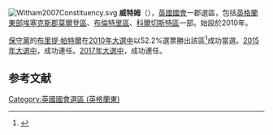 [[File:Witham2007Constituency.svg|right]]
{{NoteTA
|G1=PoliticiansUK
|1= zh-hans:布里提·帕特尔; zh-hk:彭黛玲; zh-tw:布里提·帕特爾;
}}
'''威特姆'''（{{lang-en|Witham}}），[[英國|英國]][[英國國會|國會]]一郡選區，包括[[英格蘭|英格蘭]][[英格蘭東|東部]][[埃塞克斯郡|埃塞克斯郡]][[莫爾登區|莫爾登區]]、[[布倫特里區|布倫特里區]]、[[科爾切斯特區|科爾切斯特區]]一部。始設於2010年。

[[保守黨_(英國)|保守黨]]的[[布里提·帕特爾|布里提·帕特爾]]在[[2010年英國大選|2010年大選中]]以52.2%選票勝出該區<ref name="">{{cite news|publisher=[[英國廣播公司|英國廣播公司]]
|date=2010年5月7日
|title=Election 2010/Constituency/Witham
|url=http://news.bbc.co.uk/1/shared/election2010/results/constituency/f21.stm
}}</ref>成功當選。[[2015年英國大選|2015年大選中]]，成功連任。[[2017年英國大選|2017年大選中]]，成功連任。

==参考文献==
<div class="references-small">
<references></references>
</div>
{{DEFAULTSORT:Witham (UK Parliament constituency)}}
[[Category:英國國會選區_(英格蘭東)|Category:英國國會選區 (英格蘭東)]]